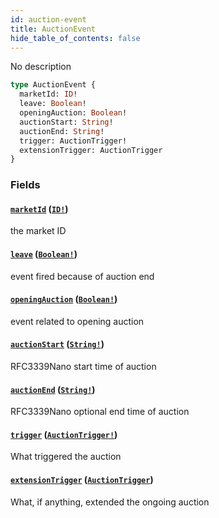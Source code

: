 ```yaml
---
id: auction-event
title: AuctionEvent
hide_table_of_contents: false
---
```



No description

```graphql
type AuctionEvent {
  marketId: ID!
  leave: Boolean!
  openingAuction: Boolean!
  auctionStart: String!
  auctionEnd: String!
  trigger: AuctionTrigger!
  extensionTrigger: AuctionTrigger
}
```


### Fields

#### [`marketId`](#) ([`ID!`](/mainnet/api/graphql/scalars/id))

the market ID


#### [`leave`](#) ([`Boolean!`](/mainnet/api/graphql/scalars/boolean))

event fired because of auction end


#### [`openingAuction`](#) ([`Boolean!`](/mainnet/api/graphql/scalars/boolean))

event related to opening auction


#### [`auctionStart`](#) ([`String!`](/mainnet/api/graphql/scalars/string))

RFC3339Nano start time of auction


#### [`auctionEnd`](#) ([`String!`](/mainnet/api/graphql/scalars/string))

RFC3339Nano optional end time of auction


#### [`trigger`](#) ([`AuctionTrigger!`](/mainnet/api/graphql/enums/auction-trigger))

What triggered the auction


#### [`extensionTrigger`](#) ([`AuctionTrigger`](/mainnet/api/graphql/enums/auction-trigger))

What, if anything, extended the ongoing auction




